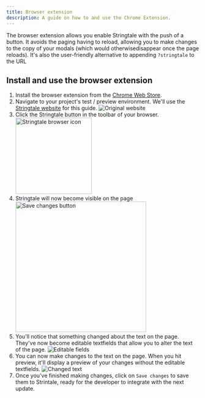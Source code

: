 ```yaml
---
title: Browser extension
description: A guide on how to and use the Chrome Extension.
---
```



The browser extension allows you enable Stringtale with the push of a button. It avoids the paging having to reload, allowing you to make changes
to the copy of your modals (which would otherwisedisappear once the page reloads). It's also the user-friendly alternative to appending `?stringtale` to the URL

## Install and use the browser extension

1. Install the browser extension from the [Chrome Web Store](https://chrome.google.com/webstore).
2. Navigate to your project's test / preview environment. We'll use the [Stringtale website](https://stringtale.com/demo) for this guide. 
   <Image src={original} alt="Original website" />
3. Click the Stringtale button in the toolbar of your browser.
   <Image src={browserIcon} alt="Stringtale browser icon" width="199px" />
4. Stringtale will now become visible on the page
   <Image src={stringtaleMenu} alt="Save changes button" width="341px" />
5. You'll notice that something changed about the text on the page. They've now become editable textfields that allow you to alter the text of the page.
   <Image src={editableFields} alt="Editable fields" />
6. You can now make changes to the text on the page. When you hit preview, it'll display a preview of your changes without the editable textfields.
   <Image src={changedText} alt="Changed text" />
7. Once you've finished making changes, click on `Save changes` to save them to Strintale, ready for the developer to integrate with the next update.
   

